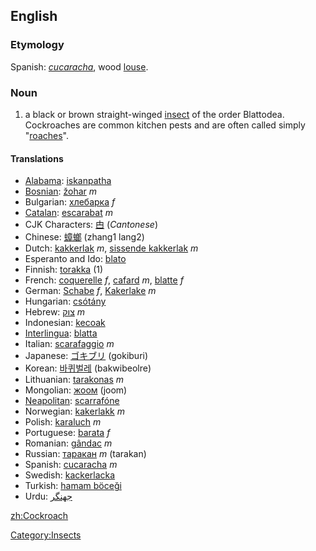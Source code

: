 ==English==
{{Wikipedia}}
===Etymology===
Spanish: ''[[cucaracha]]'', wood [[louse]].
===Noun===
#a black or brown straight-winged [[insect]] of the order Blattodea. Cockroaches are common kitchen pests and are often called simply "[[roach]]es".

====Translations====
*[[Alabama]]: [[iskanpatha]]
*[[Bosnian]]: [[žohar]] ''m''
*Bulgarian: [[хлебарка]] ''f''
*[[Catalan]]: [[escarabat]] ''m''
*CJK Characters: [[甴]] (''Cantonese'')
*Chinese: [[蟑螂]] (zhang1 lang2)
*Dutch: [[kakkerlak]] ''m'', [[sissende kakkerlak]] ''m''
*Esperanto and Ido: [[blato]]
*Finnish: [[torakka]] (1)
*French: [[coquerelle]] ''f'', [[cafard]] ''m'', [[blatte]] ''f''
*German: [[Schabe]] ''f'', [[Kakerlake]] ''m''
*Hungarian: [[csótány]]
*Hebrew: [[צוק]] ''m''
*Indonesian: [[kecoak]]
*[[Interlingua]]: [[blatta]]
*Italian: [[scarafaggio]] ''m''
*Japanese: [[ゴキブリ]] (gokiburi)
*Korean: [[바퀴벌레]] (bakwibeolre)
*Lithuanian: [[tarakonas]] ''m''
*Mongolian: [[жоом]] (joom)
*[[Neapolitan]]: [[scarrafóne]]
*Norwegian: [[kakerlakk]] ''m''
*Polish: [[karaluch]] ''m''
*Portuguese: [[barata]] ''f''
*Romanian: [[gândac]] ''m''
*Russian: [[таракан]] ''m'' (tarakan)
*Spanish: [[cucaracha]] ''m''
*Swedish: [[kackerlacka]]
*Turkish: [[hamam böceği]]
*Urdu: [[جهنگر]]

[[Category:Insects]]

[[zh:Cockroach]]